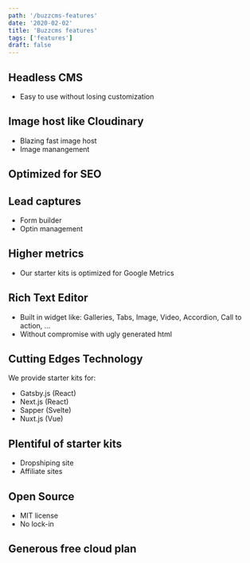 ```yaml
---
path: '/buzzcms-features'
date: '2020-02-02'
title: 'Buzzcms features'
tags: ['features']
draft: false
---
```


## Headless CMS

- Easy to use without losing customization

## Image host like Cloudinary

- Blazing fast image host
- Image manangement

## Optimized for SEO

## Lead captures

- Form builder
- Optin management

## Higher metrics

- Our starter kits is optimized for Google Metrics

## Rich Text Editor

- Built in widget like: Galleries, Tabs, Image, Video, Accordion, Call to action, ...
- Without compromise with ugly generated html

## Cutting Edges Technology

We provide starter kits for:

- Gatsby.js (React)
- Next.js (React)
- Sapper (Svelte)
- Nuxt.js (Vue)

## Plentiful of starter kits

- Dropshiping site
- Affiliate sites

## Open Source

- MIT license
- No lock-in

## Generous free cloud plan
